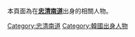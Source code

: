 本頁面為在'''[[忠清南道|忠清南道]]'''出身的相關人物。

[[Category:忠清南道|Category:忠清南道]]
[[Category:韓國出身人物|Category:韓國出身人物]]